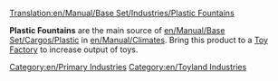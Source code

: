 [[Translation:en/Manual/Base Set/Industries/Plastic Fountains]]

{{en/Industries|image=en/PlasticFountains.png.png|name=Plastic Fountains
|climates=[[en/Manual/Climates]]
|accepts=Nothing
|produces=[[en/Manual/Base Set/Cargos/Plastic]]
|notes=Not present in other [[en/Manual/Climates]].
}}

'''Plastic Fountains''' are the main source of [[en/Manual/Base Set/Cargos/Plastic]] in [[en/Manual/Climates]]. Bring this product to a [[en/Manual/Base Set/Industries/Toy Factory|Toy Factory]] to increase output of toys.

{{en/Navbox Industries}}

[[Category:en/Primary Industries]]
[[Category:en/Toyland Industries]]